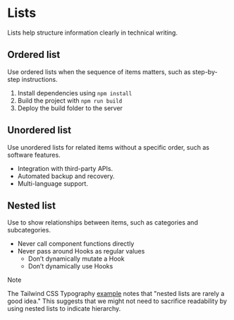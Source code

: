 # Lists

Lists help structure information clearly in technical writing.

## Ordered list

Use ordered lists when the sequence of items matters, such as step-by-step instructions.

1. Install dependencies using `npm install`
1. Build the project with `npm run build`
1. Deploy the build folder to the server

## Unordered list

Use unordered lists for related items without a specific order, such as software features.

- Integration with third-party APIs.
- Automated backup and recovery.
- Multi-language support.

## Nested list

Use to show relationships between items, such as categories and subcategories.

- Never call component functions directly
- Never pass around Hooks as regular values
  - Don’t dynamically mutate a Hook
  - Don’t dynamically use Hooks

>[!NOTE]
>The Tailwind CSS Typography [example](https://github.com/tailwindlabs/tailwindcss-typography/blob/fa5beecbc8b050ffd3b5263fcb66c275ebad01cc/demo/components/MarkdownSample.mdx#what-about-nested-lists) notes that "nested lists are rarely a good idea." This suggests that we might not need to sacrifice readability by using nested lists to indicate hierarchy.
